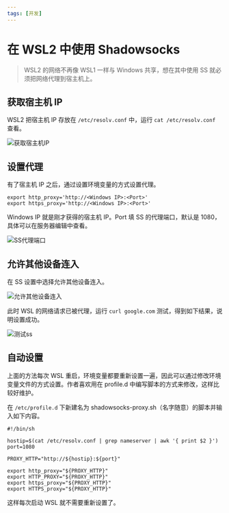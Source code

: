```yaml
---
tags: [开发]
---
```


# 在 WSL2 中使用 Shadowsocks

> WSL2 的网络不再像 WSL1 一样与 Windows 共享，想在其中使用 SS 就必须把网络代理到宿主机上。

<!--truncate-->

## 获取宿主机 IP

WSL2 把宿主机 IP 存放在 `/etc/resolv.conf` 中，运行 `cat /etc/resolv.conf` 查看。

![获取宿主机IP](./get-windows-ip.jpg)

## 设置代理

有了宿主机 IP 之后，通过设置环境变量的方式设置代理。

```shell showLineNumbers
export http_proxy='http://<Windows IP>:<Port>'
export https_proxy='http://<Windows IP>:<Port>'
```

Windows IP 就是刚才获得的宿主机 IP。Port 填 SS 的代理端口，默认是 1080，具体可以在服务器编辑中查看。

![SS代理端口](./ss-proxy-port.jpg)

## 允许其他设备连入

在 SS 设置中选择允许其他设备连入。

![允许其他设备连入](./open-ss-allow.jpg)

此时 WSL 的网络请求已被代理，运行 `curl google.com` 测试，得到如下结果，说明设置成功。

![测试ss](./test-ss.jpg)

## 自动设置

上面的方法每次 WSL 重启，环境变量都要重新设置一遍，因此可以通过修改环境变量文件的方式设置。作者喜欢用在 profile.d 中编写脚本的方式来修改，这样比较好维护。

在 `/etc/profile.d` 下新建名为 shadowsocks-proxy.sh（名字随意）的脚本并输入如下内容。

```shell showLineNumbers
#!/bin/sh

hostip=$(cat /etc/resolv.conf | grep nameserver | awk '{ print $2 }')
port=1080

PROXY_HTTP="http://${hostip}:${port}"

export http_proxy="${PROXY_HTTP}"
export HTTP_PROXY="${PROXY_HTTP}"
export https_proxy="${PROXY_HTTP}"
export HTTPS_proxy="${PROXY_HTTP}"
```

这样每次启动 WSL 就不需要重新设置了。
